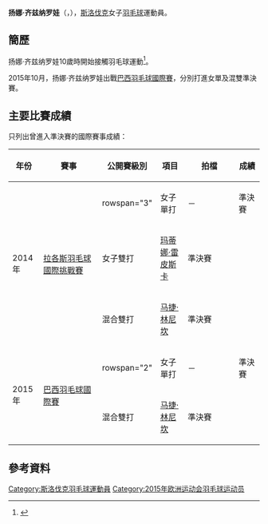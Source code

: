 {{noteTA|G1=Badminton}}
{{Infobox 羽球選手
| playername              = 扬娜·齐兹纳罗娃<br />{{lang|sk|Jana Ciznarova}}
| image                   = 
| size                    = 
| caption                 = 
| birth_name              = 
| date_of_birth           = {{birth_date_and_age|1993|9|10}}
| place_of_birth          = 
| height                  = 
| weight                  = 
| event                   = 女子單打、混合雙打
| country                 = {{SVK}}
| years_started           = 
| handedness              = 
| coach                   = 
| highest_ranking         = 第86位（女單）
| date_of_highest_ranking = 2014年12月4日<ref name="ranking">[http://bwfcontent.tournamentsoftware.com/ranking/player.aspx?id=10213&player=108205 BWF World Ranking - Ranking of Jana CIZNAROVA (91157)]{{en}}</ref>
| current_ranking         = 第120位（女單）<br/>第154位（混雙-[[马捷·林尼坎|马捷·林尼坎]]）
| date_of_current_ranking = 2015年11月26日<ref>[http://bwfcontent.tournamentsoftware.com/ranking/category.aspx?id=10213&category=473 BWF World Ranking - BWF世界排名榜 (11/26/2015) - Women's singles] {{Webarchive|url=https://archive.is/20151126080313/http://bwfcontent.tournamentsoftware.com/ranking/category.aspx?id=10213&category=473 |date=2015-11-26 }}{{en}}</ref><ref>[http://bwfcontent.tournamentsoftware.com/ranking/category.aspx?id=10213&category=475 BWF World Ranking - BWF世界排名榜 (11/26/2015) - Women's doubles] {{Wayback|url=http://bwfcontent.tournamentsoftware.com/ranking/category.aspx?id=10213&category=475 |date=20190713163436 }}{{en}}</ref><ref>[http://bwfcontent.tournamentsoftware.com/ranking/category.aspx?id=10213&category=476 BWF World Ranking - BWF世界排名榜 (11/26/2015) - Mixed doubles] {{Wayback|url=http://bwfcontent.tournamentsoftware.com/ranking/category.aspx?id=10213&category=476 |date=20200402181529 }}{{en}}</ref>
| played                  = 32勝–52負（女單）<br/>5勝–22負（女雙）<br/>10勝–23負（混雙）
| titles                  = 
| bwf_profile             = 5DFBC353-E74D-4738-BBC2-AD07D1B5BFE5
| bwf_id                  = 91157
| updated                 = 2015年11月27日
}}
{{MedalTableTop}}
{{MedalSport | 女子[[羽毛球|羽毛球]]}}
{{MedalCountry | {{SVK}}}}
{{MedalBottom}}
'''扬娜·齐兹纳罗娃'''（{{lang-sk|'''Jana Ciznarova'''}}，{{bd|1993年|9月10日}}），[[斯洛伐克|斯洛伐克]]女子[[羽毛球|羽毛球]]運動員。

==簡歷==
扬娜·齐兹纳罗娃10歲時開始接觸羽毛球運動<ref>{{cite news|title=Scholar Q&A - Jana Ciznarova|url=http://www.sport.bham.ac.uk/news.aspx?itemid=3624&itemTitle=Scholar+Q%26A+-+Jana+Ciznarova&sitesectionid=32&sitesectiontitle=Latest+News|agency=University of Birmingham website|date=2013-03-28}}{{dead link|date=2018年3月 |bot=InternetArchiveBot |fix-attempted=yes }}{{en}}</ref>。

2015年10月，扬娜·齐兹纳罗娃出戰[[2015年巴西羽毛球國際賽|巴西羽毛球國際賽]]，分別打進女單及混雙準決賽。

==主要比賽成績==
只列出曾進入準決賽的國際賽事成績：
{| class=wikitable style="text-align:center; font-size:small;" 
!width="50"|年份
!width="180"|賽事
!width="80"|公開賽級別
!width="60"|項目
!width="150"|拍檔
!width="50"|成績
|-
!rowspan="3"|2014年
|rowspan="3"|[[2014年拉各斯羽毛球國際挑戰賽|拉各斯羽毛球國際挑戰賽]]
|rowspan="3" {{BWFIC}}
|女子單打
|－
|bgcolor="#b8860b"|準決賽
|-
|女子雙打
|[[玛蒂娜·雷皮斯卡|玛蒂娜·雷皮斯卡]]
|bgcolor="#b8860b"|準決賽
|-
|混合雙打
|[[马捷·林尼坎|马捷·林尼坎]]
|bgcolor="#b8860b"|準決賽
|-
!rowspan="2"|2015年
|rowspan="2"|[[2015年巴西羽毛球國際賽|巴西羽毛球國際賽]]
|rowspan="2" {{BWFIS}}
|女子單打
|－
|bgcolor="#b8860b"|準決賽
|-
|混合雙打
|[[马捷·林尼坎|马捷·林尼坎]]
|bgcolor="#b8860b"|準決賽
|}
{{BWF賽事級別索引}}

== 參考資料 ==
{{Reflist}}

{{DEFAULTSORT:Ciznarova, Jana}}
[[Category:斯洛伐克羽毛球運動員|Category:斯洛伐克羽毛球運動員]]
[[Category:2015年欧洲运动会羽毛球运动员|Category:2015年欧洲运动会羽毛球运动员]]